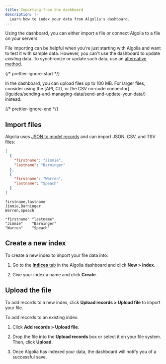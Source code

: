 ```yaml
---
title: Importing from the dashboard
description: |-
  Learn how to index your data from Algolia's dashboard.
---
```


Using the dashboard, you can either import a file or connect Algolia to a file on your servers.

File importing can be helpful when you're just starting with Algolia and want to test it with sample data. However, you can't use the dashboard to update _existing_ data. To synchronize or update such data, use an [alternative method](/guides/sending-and-managing-data/send-and-update-your-data/).

{/* prettier-ignore-start */}

<Note>
  In the dashboard, you can upload files up to 100 MB. For larger files, consider using the [API, CLI, or the CSV no-code connector](/guides/sending-and-managing-data/send-and-update-your-data/) instead.
</Note>

{/* prettier-ignore-end */}

## Import files

Algolia uses [JSON to model records](/guides/sending-and-managing-data/prepare-your-data/in-depth/what-is-in-a-record/) and can import JSON, CSV, and TSV files:

```json json
[
  {
    "firstname": "Jimmie",
    "lastname": "Barninger"
  },
  {
    "firstname": "Warren",
    "lastname": "Speach"
  }
]
```

```csv csv
firstname,lastname
Jimmie,Barninger
Warren,Speach
```

```tsv tsv
"firstname" "lastname"
"Jimmie"    "Barninger"
"Warren"    "Speach"
```

## Create a new index

To create a new index to import your file data into:

1. Go to the [**Indices** tab](https://dashboard.algolia.com/explorer/browse) in the Algolia dashboard and click **New > Index**.

1. Give your index a name and click **Create**.

## Upload the file

To add records to a new index, click **Upload records > Upload file** to import your file.

To add records to an existing index:

1. Click **Add records > Upload file**.

1. Drop the file into the **Upload records** box or select it on your file system. Then, click **Upload**.

1. Once Algolia has indexed your data, the dashboard will notify you of a successful save.
